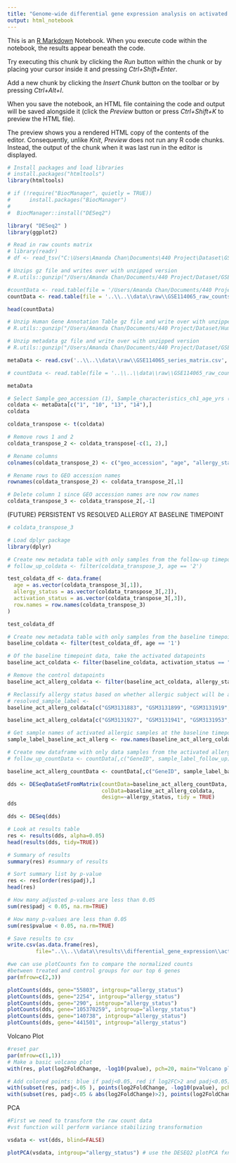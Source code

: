 ```yaml
---
title: "Genome-wide differential gene expression analysis on activated samples of (future) persistent vs resolved subjects at baseline timepoint"
output: html_notebook
---
```


This is an [R Markdown](http://rmarkdown.rstudio.com) Notebook. When you execute code within the notebook, the results appear beneath the code. 

Try executing this chunk by clicking the *Run* button within the chunk or by placing your cursor inside it and pressing *Ctrl+Shift+Enter*. 

Add a new chunk by clicking the *Insert Chunk* button on the toolbar or by pressing *Ctrl+Alt+I*.

When you save the notebook, an HTML file containing the code and output will be saved alongside it (click the *Preview* button or press *Ctrl+Shift+K* to preview the HTML file).

The preview shows you a rendered HTML copy of the contents of the editor. Consequently, unlike *Knit*, *Preview* does not run any R code chunks. Instead, the output of the chunk when it was last run in the editor is displayed.

```r
# Install packages and load libraries
# install.packages("htmltools")
library(htmltools)

# if (!require("BiocManager", quietly = TRUE))
#      install.packages("BiocManager")
# 
#  BiocManager::install("DESeq2")

library( "DESeq2" )
library(ggplot2)
```
```r
# Read in raw counts matrix
# library(readr)
# df <- read_tsv("C:\Users\Amanda Chan\Documents\440 Project\Dataset\GSE114065_raw_counts_GRCh38.p13_NCBI.tsv.gz")

# Unzips gz file and writes over with unzipped version
# R.utils::gunzip("/Users/Amanda Chan/Documents/440 Project/Dataset/GSE114065_raw_counts_GRCh38.p13_NCBI.tsv.gz")
```
```r


#countData <- read.table(file = '/Users/Amanda Chan/Documents/440 Project/Dataset/GSE114065_raw_counts_GRCh38.p13_NCBI.tsv', sep = '\t', header = TRUE)
countData <- read.table(file = '..\\..\\data\\raw\\GSE114065_raw_counts_GRCh38.p13_NCBI.tsv', sep = '\t', header = TRUE) # file path: ..\\..\\ goes up two folders 
```


```r
head(countData)

```

```r
# Unzip Human Gene Annotation Table gz file and write over with unzipped version
# R.utils::gunzip("/Users/Amanda Chan/Documents/440 Project/Dataset/Human.GRCh38.p13.annot.tsv.gz")
```

```r
# Unzip metadata gz file and write over with unzipped version
# R.utils::gunzip("/Users/Amanda Chan/Documents/440 Project/Dataset/GSE114065_series_matrix.txt.gz")
```


```r

metaData <- read.csv('..\\..\\data\\raw\\GSE114065_series_matrix.csv', header = TRUE, sep = ",")

# countData <- read.table(file = '..\\..\\data\\raw\\GSE114065_raw_counts_GRCh38.p13_NCBI.tsv', sep = '\t', header = TRUE) # file path: ..\\..\\ goes up two folders

metaData
```

```r
# Select Sample_geo_accession (1), Sample_characteristics_ch1_age_yrs (10), Sample_characteristics_ch1_allergy_status (13), and Sample_characteristics_ch1_activation_status (14) rows
coldata <- metaData[c("1", "10", "13", "14"),]
coldata

```

```r
coldata_transpose <- t(coldata)

```

```r
# Remove rows 1 and 2
coldata_transpose_2 <- coldata_transpose[-c(1, 2),]

# Rename columns
colnames(coldata_transpose_2) <- c("geo_accession", "age", "allergy_status","activation_status")
```

```r
# Rename rows to GEO accession names
rownames(coldata_transpose_2) <- coldata_transpose_2[,1]

# Delete column 1 since GEO accession names are now row names
coldata_transpose_3 <- coldata_transpose_2[,-1]
```


(FUTURE) PERSISTENT VS RESOLVED ALLERGY AT BASELINE TIMEPOINT
```r

# coldata_transpose_3

# Load dplyr package
library(dplyr)

# Create new metadata table with only samples from the follow-up timepoint (age 2 or 4)
# follow_up_coldata <- filter(coldata_transpose_3, age == '2')
```

```r
test_coldata_df <- data.frame(
  age = as.vector(coldata_transpose_3[,1]),
  allergy_status = as.vector(coldata_transpose_3[,2]),
  activation_status = as.vector(coldata_transpose_3[,3]),
  row.names = row.names(coldata_transpose_3)
)

test_coldata_df
```

```r
# Create new metadata table with only samples from the baseline timepoint (age 1)
baseline_coldata <- filter(test_coldata_df, age == '1')

# Of the baseline timepoint data, take the activated datapoints
baseline_act_coldata <- filter(baseline_coldata, activation_status == "1")

# Remove the control datapoints
baseline_act_allerg_coldata <- filter(baseline_act_coldata, allergy_status == "allergic")

```

```r
# Reclassify allergy status based on whether allergic subject will be allergy resolved or persistent at the follow-up 
# resolved_sample_label <- 
baseline_act_allerg_coldata[c("GSM3131883", "GSM3131899", "GSM3131919", "GSM3131931", "GSM3131935", "GSM3131945", "GSM3131949", "GSM3131957", "GSM3131961", "GSM3131965", "GSM3131972", "GSM3131976", "GSM3131980", "GSM3131984", "GSM3131990", "GSM3131994", "GSM3132002", "GSM3132010", "GSM3132014"), ]$allergy_status <- "resolved"

baseline_act_allerg_coldata[c("GSM3131927", "GSM3131941", "GSM3131953", "GSM3131968", "GSM3131987", "GSM3131998", "GSM3132006"), ]$allergy_status <- "persistent"


```



```r
# Get sample names of activated allergic samples at the baseline timepoint
sample_label_baseline_act_allerg <- row.names(baseline_act_allerg_coldata)

# Create new dataframe with only data samples from the activated allergic samples at baseline timepoint 
# follow_up_countData <- countData[,c("GeneID", sample_label_follow_up)]

baseline_act_allerg_countData <- countData[,c("GeneID", sample_label_baseline_act_allerg)]


```



```r
dds <- DESeqDataSetFromMatrix(countData=baseline_act_allerg_countData, 
                              colData=baseline_act_allerg_coldata, 
                              design=~allergy_status, tidy = TRUE)
dds
```

```r
dds <- DESeq(dds)
```

```r
# Look at results table
res <- results(dds, alpha=0.05)
head(results(dds, tidy=TRUE))
```

```r
# Summary of results
summary(res) #summary of results

```
```r
# Sort summary list by p-value
res <- res[order(res$padj),]
head(res)
```

```r
# How many adjusted p-values are less than 0.05
sum(res$padj < 0.05, na.rm=TRUE)

```
```r
# How many p-values are less than 0.05
sum(res$pvalue < 0.05, na.rm=TRUE)

```
```r
# Save results to csv
write.csv(as.data.frame(res), 
         file="..\\..\\data\\results\\differential_gene_expression\\activ_pers_vs_resolved_baseline_genomewide.csv")


```


```r
#we can use plotCounts fxn to compare the normalized counts
#between treated and control groups for our top 6 genes
par(mfrow=c(2,3))

plotCounts(dds, gene="55803", intgroup="allergy_status")
plotCounts(dds, gene="2254", intgroup="allergy_status")
plotCounts(dds, gene="290", intgroup="allergy_status")
plotCounts(dds, gene="105370259", intgroup="allergy_status")
plotCounts(dds, gene="140738", intgroup="allergy_status")
plotCounts(dds, gene="441501", intgroup="allergy_status")

```
Volcano Plot
```r
#reset par
par(mfrow=c(1,1))
# Make a basic volcano plot
with(res, plot(log2FoldChange, -log10(pvalue), pch=20, main="Volcano plot"))

# Add colored points: blue if padj<0.05, red if log2FC>2 and padj<0.05)
with(subset(res, padj<.05 ), points(log2FoldChange, -log10(pvalue), pch=20, col="blue"))
with(subset(res, padj<.05 & abs(log2FoldChange)>2), points(log2FoldChange, -log10(pvalue), pch=20, col="red"))
```

PCA
```r
#First we need to transform the raw count data
#vst function will perform variance stabilizing transformation

vsdata <- vst(dds, blind=FALSE)
```

```r
plotPCA(vsdata, intgroup="allergy_status") # use the DESEQ2 plotPCA fxn 

```
